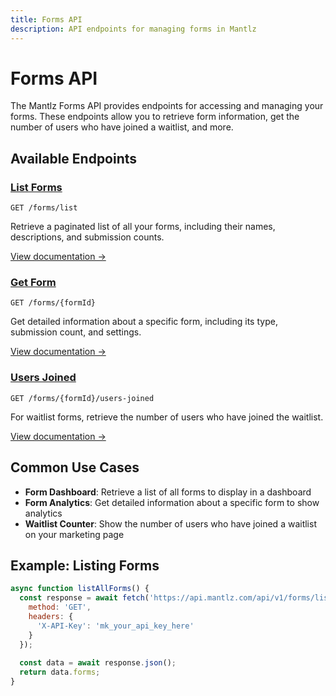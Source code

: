 ```yaml
---
title: Forms API
description: API endpoints for managing forms in Mantlz
---
```


# Forms API

The Mantlz Forms API provides endpoints for accessing and managing your forms. These endpoints allow you to retrieve form information, get the number of users who have joined a waitlist, and more.

## Available Endpoints

### [List Forms](/docs/api-reference/forms/list)

```
GET /forms/list
```

Retrieve a paginated list of all your forms, including their names, descriptions, and submission counts.

[View documentation →](/docs/api-reference/forms/list)

### [Get Form](/docs/api-reference/forms/get)

```
GET /forms/{formId}
```

Get detailed information about a specific form, including its type, submission count, and settings.

[View documentation →](/docs/api-reference/forms/get)

### [Users Joined](/docs/api-reference/forms/users-joined)

```
GET /forms/{formId}/users-joined
```

For waitlist forms, retrieve the number of users who have joined the waitlist.

[View documentation →](/docs/api-reference/forms/users-joined)

## Common Use Cases

- **Form Dashboard**: Retrieve a list of all forms to display in a dashboard
- **Form Analytics**: Get detailed information about a specific form to show analytics
- **Waitlist Counter**: Show the number of users who have joined a waitlist on your marketing page

## Example: Listing Forms

```javascript
async function listAllForms() {
  const response = await fetch('https://api.mantlz.com/api/v1/forms/list', {
    method: 'GET',
    headers: {
      'X-API-Key': 'mk_your_api_key_here'
    }
  });
  
  const data = await response.json();
  return data.forms;
}
``` 